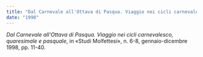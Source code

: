 ```yaml
---
title: "Dal Carnevale all'Ottava di Pasqua. Viaggio nei cicli carnevalesco, quaresimale e pasquale"
date: "1998"
---
```


_Dal Carnevale all'Ottava di Pasqua. Viaggio nei cicli carnevalesco, quaresimale e pasquale_, in «Studi Molfettesi», n. 6-8, gennaio-dicembre 1998, pp. 11-40.
